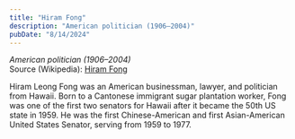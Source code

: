 ```yaml
---
title: "Hiram Fong"
description: "American politician (1906–2004)"
pubDate: "8/14/2024"
---
```


*American politician (1906–2004)*  
Source (Wikipedia): [Hiram Fong][1]

Hiram Leong Fong was an American businessman, lawyer, and politician from Hawaii. Born to a Cantonese immigrant sugar plantation worker, Fong was one of the first two senators for Hawaii after it became the 50th US state in 1959. He was the first Chinese-American and first Asian-American United States Senator, serving from 1959 to 1977.

[1]: https://en.wikipedia.org/wiki/Hiram_Fong
